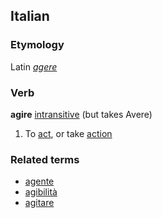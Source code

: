 ==Italian==
===Etymology===
Latin ''[[agere]]''
===Verb===
'''agire''' [[intransitive]] (but takes Avere)
# To [[act]], or take [[action]]

===Related terms===
*[[agente]]
*[[agibilità]]
*[[agitare]]

{{it-conj-ire-b|ag|Avere}}